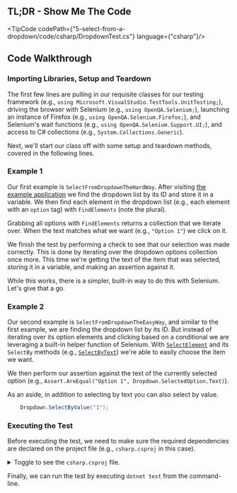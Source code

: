 
## TL;DR - Show Me The Code

<TipCode codePath={"5-select-from-a-dropdown/code/csharp/DropdownTest.cs"} language={"csharp"}/>

## Code Walkthrough

### Importing Libraries, Setup and Teardown

The first few lines are pulling in our requisite classes for our testing framework
(e.g., `using Microsoft.VisualStudio.TestTools.UnitTesting;`), driving the browser with Selenium
(e.g., `using OpenQA.Selenium;`), launching an instance of Firefox (e.g., `using OpenQA.Selenium.Firefox;`),
and Selenium's wait functions (e.g., `using OpenQA.Selenium.Support.UI;`), and access to C# collections
(e.g., `System.Collections.Generic`).

Next, we'll start our class off with some setup and teardown methods, covered in the following lines.

### Example 1

Our first example is `SelectFromDropdownTheHardWay`. After visiting [the example application](http://the-internet.herokuapp.com/dropdown) we find the
dropdown list by its ID and store it in a variable. We then find each element in the dropdown list (e.g., each
element with an `option` tag) with `FindElements` (note the plural).

Grabbing all options with `FindElements` returns a collection that we iterate over. When the text matches
what we want (e.g., `"Option 1"`) we click on it.

We finish the test by performing a check to see that our selection was made correctly. This is done by iterating
over the dropdown options collection once more. This time we're getting the text of the item that was selected,
storing it in a variable, and making an assertion against it.

While this works, there is a simpler, built-in way to do this with Selenium. Let's give that a go.

### Example 2

Our second example is `SelectFromDropdownTheEasyWay`, and similar to the first example, we are finding the dropdown
list by its ID. But instead of iterating over its option elements and clicking based on a conditional we are
leveraging a built-in helper function of Selenium. With [`SelectElement`](http://seleniumhq.github.io/selenium/docs/api/dotnet/html/T_OpenQA_Selenium_Support_UI_SelectElement.htm) and its `SelectBy` methods
(e.g., [`SelectByText`](http://seleniumhq.github.io/selenium/docs/api/dotnet/html/M_OpenQA_Selenium_Support_UI_SelectElement_SelectByText.htm)) we're able to easily choose the item we want.

We then perform our assertion against the text of the currently selected option
(e.g., `Assert.AreEqual("Option 1", Dropdown.SelectedOption.Text)`).

As an aside, in addition to selecting by text you can also select by value.

```csharp
    Dropdown.SelectByValue("1");
```

### Executing the Test

Before executing the test, we need to make sure the required dependencies are declared on the project file (e.g.,
`csharp.csproj` in this case).

<details>
    <summary>Toggle to see the <code>csharp.csproj</code> file.</summary>
    <div>
        <TipCode codePath={"5-select-from-a-dropdown/code/csharp/csharp.csproj"} language={"xml"}/>
    </div>
</details>

Finally, we can run the test by executing `dotnet test` from the command-line.
